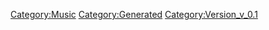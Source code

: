 {{Music
 |Name=SUNSET BEACH【MIRROR ver.】
 |ID=135
 |Cov=136
 |Cd=1
 |Nam=129
 |Div=129
 |Ma=2
 |SerieId=4
 |SerieLogoId=4
 |WavId=136
 |VariationId=0
 |Dsc=129
 |Strt=10
 |ValkyrieBattle=1
 |ValkyrieIntro=1
 |ValkyrieIntroSky=1
 |DivaSolo=1
 |DivaMulti=1
 |Exp=2
 |OfficialName=SUNSET BEACH
 |VocalName=飯島真理
 |Description=作品：超時空要塞マクロス<br /><br />歌手：飯島真理<br /><br />作詞：阿佐茜<br />作曲：羽田健太郎
 |StoryTitle=
 |StoryDesc=
 |BuyURL=https://recochoku.jp/song/S14225820/single?ds=34294998
 |BannerId=1
 |AnmStoreURL=https://anime.dmkt-sp.jp/animestore/ci_pc?workId=20626
}}
[[Category:Music]]
[[Category:Generated]]
[[Category:Version_v_0.1]]
